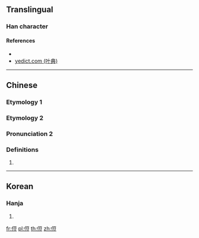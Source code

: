 {{character info/new}}
==Translingual==

===Han character===
{{Han char|rn=9|rad=人|as=07|sn=9|four=|canj=OMRT|ids=⿰亻豆}}

====References====
* {{Han ref|kx=0103.220|dkj=00649|dj=0219.030|hdz=10158.020|uh=4FB8|ud=20408}}
* [http://yedict.com/htm/4F/4FB8.htm yedict.com (叶典)]

----

==Chinese==

===Etymology 1===
{{zh-see|樹|v}}

===Etymology 2===
{{zh-forms}}

===Pronunciation 2===
{{zh-pron
|m=dōu
|c=
|ma=
|cat=
}}

===Definitions===
{{zh-hanzi}}

# {{zh-only used in|佔侸}}

----

==Korean==

===Hanja===
{{ko-hanja|hangeul=두|rv=du|mr=tu|y=twu}}

# {{defn|lang=ko|sort=人07}}

[[fr:侸]]
[[pl:侸]]
[[th:侸]]
[[zh:侸]]